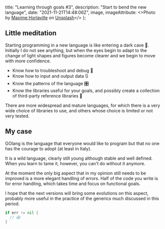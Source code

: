   title: "Learning through goals #3",
  description: "Start to bend the new language",
  date: "2021-11-21T14:48:06Z",
  image,
  imageAttribute: <>Photo by <a href="https://unsplash.com/@mxhpics?utm_source=unsplash&utm_medium=referral&utm_content=creditCopyText">Maxime Horlaville</a> on <a href="https://unsplash.com/s/photos/neon-text?utm_source=unsplash&utm_medium=referral&utm_content=creditCopyText">Unsplash</a></>
};

## Little meditation

Starting programming in a new language is like entering a dark cave :bat:.
Initially I do not see anything, but when the eyes begin to adapt to the change of light shapes and figures become clearer and we begin to move with more confidence.

* Know how to troubleshoot and debug :bug:
* Know how to input and output data :arrows_clockwise:
* Know the patterns of the language 🎛
* Know the libraries useful for your goals, and possibly create a collection of third-party reference libraries 🧩

There are more widespread and mature languages, for which there is a very wide choice of libraries to use, and others whose choice is limited or not very tested.

## My case

GOlang is the language that everyone would like to program but that no one has the courage to adopt (at least in Italy).

It is a wild language, clearly still young although stable and well defined.  
When you learn to tame it, however, you can't do without it anymore.

At the moment the only big aspect that in my opinion still needs to be improved is a more elegant handling of errors. Half of the code you write is for error handling, which takes time and focus on functional goals.

I hope that the next versions will bring some evolutions on this aspect, probably more useful in the practice of the generics much discussed in this period.

```go
if err != nil {
  // 😱
}
```
